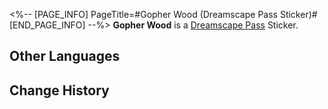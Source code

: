 <%-- [PAGE_INFO]
PageTitle=#Gopher Wood (Dreamscape Pass Sticker)#
[END_PAGE_INFO] --%>
{{Stub|Location information}}
{{Item Infobox
|title       = Gopher Wood
|id          = 223714
|image       = Dreamscape Pass Sticker Gopher Wood.png{{subst:void|<!--$UPLOAD:<<SpriteOutput/TravelBrochure/StickFigures/223714.png>-<Dreamscape Pass Sticker Gopher Wood.png>-<Item Icons>>-->}}
|type        = Dreamscape Pass Sticker
|type2       = Stars in the Dream Stickers
|invCategory = 
|rarity      = 4
|effect      = 
|description = Digital stickers that can be used to decorate the pages of the Dreamtour Handbook. They come in many different styles.
|source1     = [[Obtain Gopher Wood's Planet of Festivities Collectible Card near the miniature sandpit in Dewlight Pavilion]]
}}
{{Description|The shade of his tree covers all.}}
'''Gopher Wood''' is a [[Dreamscape Pass]] Sticker.

==Other Languages==
{{Other Languages
|en   = Gopher Wood
|zhs  = 歌斐木
|zht  = 歌斐木
|ja   = ゴフェル
|ko   = 고퍼우드
|es   = Gopher Wood
|fr   = Gopher Wood
|ru   = Гофер Древ
|th   = Gopher Wood
|vi   = Gopher Wood
|de   = Gopher Wood
|id   = Gopher Wood
|pt   = Gopher Wood
}}

==Change History==
{{Change History|2.1}}